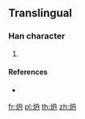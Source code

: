 {{character info/new}}
==Translingual==

===Han character===
{{Han char|rn=86|rad=火|as=05|sn=9|four=|canj=FHBY,XFHBY|ids=⿰火⿴𠔾丶}}

# {{defn|Han|sort=火05}}

====References====
* {{Han ref|kx=0669.101|hdz=32196.041|uh=70BF|ud=28863}}

[[fr:炿]]
[[pl:炿]]
[[th:炿]]
[[zh:炿]]